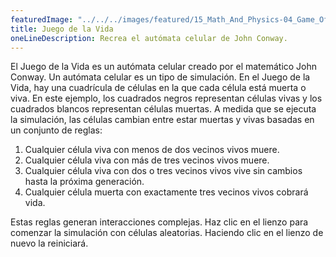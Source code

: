 ```yaml
---
featuredImage: "../../../images/featured/15_Math_And_Physics-04_Game_Of_Life-thumbnail.png"
title: Juego de la Vida
oneLineDescription: Recrea el autómata celular de John Conway.
---
```


El Juego de la Vida es un autómata celular creado por
el matemático John Conway. Un autómata celular es un tipo de
simulación. En el Juego de la Vida, hay una cuadrícula de células en la que cada célula está muerta
o viva. En este ejemplo, los cuadrados negros representan células vivas y
los cuadrados blancos representan células muertas. A medida que se ejecuta la simulación, las células
cambian entre estar muertas y vivas basadas en un conjunto de reglas:
<ol>
 <li>Cualquier célula viva con menos de dos vecinos vivos muere.</li>
 <li>Cualquier célula viva con más de tres vecinos vivos muere.</li>
 <li>Cualquier célula viva con dos o tres vecinos vivos vive sin cambios
 hasta la próxima generación.</li>
 <li>Cualquier célula muerta con exactamente tres vecinos vivos cobrará vida.</li>
</ol>
Estas reglas generan interacciones complejas. Haz clic en el lienzo para comenzar
la simulación con células aleatorias. Haciendo clic en el lienzo de nuevo
la reiniciará.